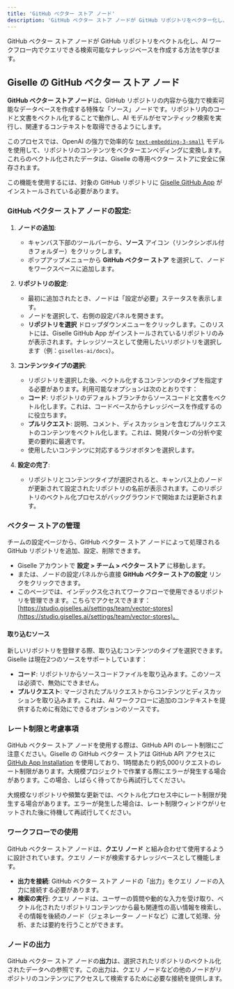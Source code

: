 ```yaml
---
title: 'GitHub ベクター ストア ノード'
description: 'GitHub ベクター ストア ノードが GitHub リポジトリをベクター化し、Giselle の AI ワークフロー用の検索可能なナレッジベースを作成する方法を学びます。'
---
```


GitHub ベクター ストア ノードが GitHub リポジトリをベクトル化し、AI ワークフロー内でクエリできる検索可能なナレッジベースを作成する方法を学びます。

## Giselle の GitHub ベクター ストア ノード

**GitHub ベクター ストア ノード**は、GitHub リポジトリの内容から強力で検索可能なデータベースを作成する特殊な「ソース」ノードです。リポジトリ内のコードと文書をベクトル化することで動作し、AI モデルがセマンティック検索を実行し、関連するコンテキストを取得できるようにします。

このプロセスでは、OpenAI の強力で効率的な [`text-embedding-3-small`](https://platform.openai.com/docs/models/text-embedding-3-small) モデルを使用して、リポジトリのコンテンツをベクターエンベディングに変換します。これらのベクトル化されたデータは、Giselle の専用ベクター ストアに安全に保存されます。

この機能を使用するには、対象の GitHub リポジトリに [Giselle GitHub App](https://github.com/apps/giselles-ai) がインストールされている必要があります。

### GitHub ベクター ストア ノードの設定:

1.  **ノードの追加**:
    *   キャンバス下部のツールバーから、**ソース** アイコン（リンクシンボル付きフォルダー）をクリックします。
    *   ポップアップメニューから **GitHub ベクター ストア** を選択して、ノードをワークスペースに追加します。

2.  **リポジトリの設定**:
    *   最初に追加されたとき、ノードは「設定が必要」ステータスを表示します。
    *   ノードを選択して、右側の設定パネルを開きます。
    *   **リポジトリを選択** ドロップダウンメニューをクリックします。このリストには、Giselle GitHub App がインストールされているリポジトリのみが表示されます。ナレッジソースとして使用したいリポジトリを選択します（例：`giselles-ai/docs`）。

3.  **コンテンツタイプの選択**:
    *   リポジトリを選択した後、ベクトル化するコンテンツのタイプを指定する必要があります。利用可能なオプションは次のとおりです：
      *   **コード**: リポジトリのデフォルトブランチからソースコードと文書をベクトル化します。これは、コードベースからナレッジベースを作成するのに役立ちます。
      *   **プルリクエスト**: 説明、コメント、ディスカッションを含むプルリクエストのコンテンツをベクトル化します。これは、開発パターンの分析や変更の要約に最適です。
    *   使用したいコンテンツに対応するラジオボタンを選択します。

4.  **設定の完了**:
    *   リポジトリとコンテンツタイプが選択されると、キャンバス上のノードが更新されて設定されたリポジトリの名前が表示されます。このリポジトリのベクトル化プロセスがバックグラウンドで開始または更新されます。

### ベクター ストアの管理

チームの設定ページから、GitHub ベクター ストア ノードによって処理される GitHub リポジトリを追加、設定、削除できます。

*   Giselle アカウントで **設定 > チーム > ベクター ストア** に移動します。
*   または、ノードの設定パネルから直接 **GitHub ベクター ストアの設定** リンクをクリックできます。
*   このページでは、インデックス化されてワークフローで使用できるリポジトリを管理できます。こちらでアクセスできます：[https://studio.giselles.ai/settings/team/vector-stores](https://studio.giselles.ai/settings/team/vector-stores)。

#### 取り込むソース
新しいリポジトリを登録する際、取り込むコンテンツのタイプを選択できます。Giselle は現在2つのソースをサポートしています：

*   **コード**: リポジトリからソースコードファイルを取り込みます。このソースは必須で、無効にできません。
*   **プルリクエスト**: マージされたプルリクエストからコンテンツとディスカッションを取り込みます。これは、AI ワークフローに追加のコンテキストを提供するために有効にできるオプションのソースです。

### レート制限と考慮事項
GitHub ベクター ストア ノードを使用する際は、GitHub API のレート制限にご注意ください。Giselle の GitHub ベクター ストアは GitHub API アクセスに [GitHub App Installation](https://docs.github.com/ja/rest/using-the-rest-api/rate-limits-for-the-rest-api?apiVersion=2022-11-28#primary-rate-limit-for-github-app-installations) を使用しており、1時間あたり約5,000リクエストのレート制限があります。大規模プロジェクトで作業する際にエラーが発生する場合があります。この場合、しばらく待ってから再試行してください。

大規模なリポジトリや頻繁な更新では、ベクトル化プロセス中にレート制限が発生する場合があります。エラーが発生した場合は、レート制限ウィンドウがリセットされた後に待機して再試行してください。

### ワークフローでの使用

GitHub ベクター ストア ノードは、**クエリ ノード** と組み合わせて使用するように設計されています。クエリ ノードが検索するナレッジベースとして機能します。

*   **出力を接続**: GitHub ベクター ストア ノードの「出力」をクエリ ノードの入力に接続する必要があります。
*   **検索の実行**: クエリ ノードは、ユーザーの質問や動的な入力を受け取り、ベクトル化されたリポジトリコンテンツから最も関連性の高い情報を検索し、その情報を後続のノード（ジェネレーター ノードなど）に渡して処理、分析、または要約を行うことができます。

### ノードの出力

GitHub ベクター ストア ノードの**出力**は、選択されたリポジトリのベクトル化されたデータへの参照です。この出力は、クエリ ノードなどの他のノードがリポジトリのコンテンツにアクセスして検索するために必要な接続を提供します。
